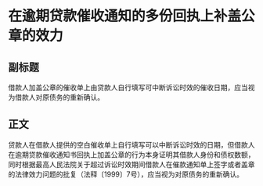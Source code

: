 # 在逾期贷款催收通知的多份回执上补盖公章的效力
## 副标题
借款人加盖公章的催收单上由贷款人自行填写可中断诉讼时效的催收日期，应当视为借款人对原债务的重新确认。
## 正文
贷款人在借款人提供的空白催收单上自行填写可以中断诉讼时效的日期，但借款人在逾期贷款催收通知书回执上加盖公章的行为本身证明其借款人身份和债权数额，同时根据最高人民法院关于超过诉讼时效期间借款人在催款通知单上签字或者盖章的法律效力问题的批复（法释〔1999〕7号），应当视为对原债务的重新确认。